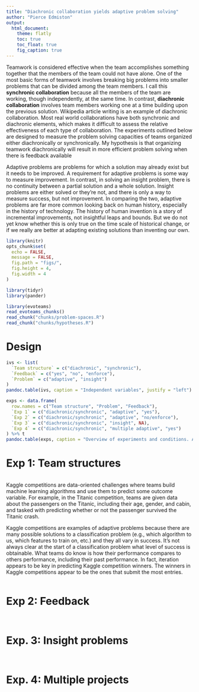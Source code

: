 ```yaml
---
title: "Diachronic collaboration yields adaptive problem solving"
author: "Pierce Edmiston"
output:
  html_document:
    theme: flatly
    toc: true
    toc_float: true
    fig_caption: true
---
```


Teamwork is considered effective when the team accomplishes something together that the members of the team could not have alone. One of the most basic forms of teamwork involves breaking big problems into smaller problems that can be divided among the team members. I call this **synchronic collaboration** because all the members of the team are working, though independently, at the same time. In contrast, **diachronic collaboration** involves team members working one at a time building upon the previous solution.  Wikipedia article writing is an example of diachronic collaboration. Most real world collaborations have both synchronic and diachronic elements, which makes it difficult to assess the relative effectiveness of each type of collaboration. The experiments outlined below are designed to measure the problem solving capacities of teams organized either diachronically or synchronically. My hypothesis is that organizing teamwork diachronically will result in more efficient problem solving when there is feedback available

Adaptive problems are problems for which a solution may already exist but it needs to be improved. A requirement for adaptive problems is some way to measure improvement. In contrast, in solving an insight problem, there is no continuity between a partial solution and a whole solution. Insight problems are either solved or they're not, and there is only a way to measure success, but not improvement. In comparing the two, adaptive problems are far more common looking back on human history, especially in the history of technology. The history of human invention is a story of incremental improvements, not insightful leaps and bounds. But we do not yet know whether this is only true on the time scale of historical change, or if we really are better at adapting existing solutions than inventing our own.

```r
library(knitr)
opts_chunk$set(
  echo = FALSE,
  message = FALSE,
  fig.path = "figs/",
  fig.height = 4,
  fig.width = 4
)

library(tidyr)
library(pander)
```

```r
library(evoteams)
read_evoteams_chunks()
read_chunk("chunks/problem-spaces.R")
read_chunk("chunks/hypotheses.R")
```

# Design

```r
ivs <- list(
  `Team structure` = c("diachronic", "synchronic"),
  `Feedback` = c("yes", "no", "enforce"),
  `Problem` = c("adaptive", "insight")
)
pandoc.table(ivs, caption = "Independent variables", justify = "left")

exps <- data.frame(
  row.names = c("Team structure", "Problem", "Feedback"),
  `Exp 1` = c("diachronic/synchronic", "adaptive", "yes"),
  `Exp 2` = c("diachronic/synchronic", "adaptive", "no/enforce"),
  `Exp 3` = c("diachronic/synchronic", "insight", NA),
  `Exp 4` = c("diachronic/synchronic", "multiple adaptive", "yes")
) %>% t
pandoc.table(exps, caption = "Overview of experiments and conditions. All manipulations are between team.", justify = "left", missing = "")
```

# Exp 1: Team structures

```r
```

Kaggle competitions are data-oriented challenges where teams build machine learning algorithms and use them to predict some outcome variable. For example, in the Titanic competition, teams are given data about the passengers on the Titanic, including their age, gender, and cabin, and tasked with predicting whether or not the passenger survived the Titanic crash.

Kaggle competitions are examples of adaptive problems because there are many possible solutions to a classification problem (e.g., which algorithm to us, which features to train on, etc.) and they all vary in success. It's not always clear at the start of a classification problem what level of success is obtainable. What teams do know is how their performance compares to others performance, including their past performance. In fact, iteration appears to be key in predicting Kaggle competition winners. The winners in Kaggle competitions appear to be the ones that submit the most entries.

```r
```

# Exp 2: Feedback

```r
```

```r
```

# Exp. 3: Insight problems

```r
```

```r
```

# Exp. 4: Multiple projects

```r
```

```r
```
